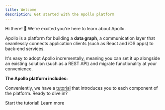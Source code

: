 ```yaml
---
title: Welcome
description: Get started with the Apollo platform
---
```



Hi there! 👋 We're excited you're here to learn about Apollo.

Apollo is a platform for building a **data graph**, a communication layer that seamlessly connects application clients (such as React and iOS apps) to back-end services.

It's easy to adopt Apollo incrementally, meaning you can set it up alongside an existing solution (such as a REST API) and migrate functionality at your convenience.

**The Apollo platform includes:**

<DocsetMenu />

Conveniently, we have a [tutorial](/tutorial/introduction/) that introduces you to each component of the platform. Ready to dive in?

<ButtonWrapper>
  <ButtonLink size="large" color="branded" to="/tutorial/introduction">
    Start the tutorial!
  </ButtonLink>
  <ButtonLink size="large" to="/intro/platform">
    Learn more
  </ButtonLink>
</ButtonWrapper>
